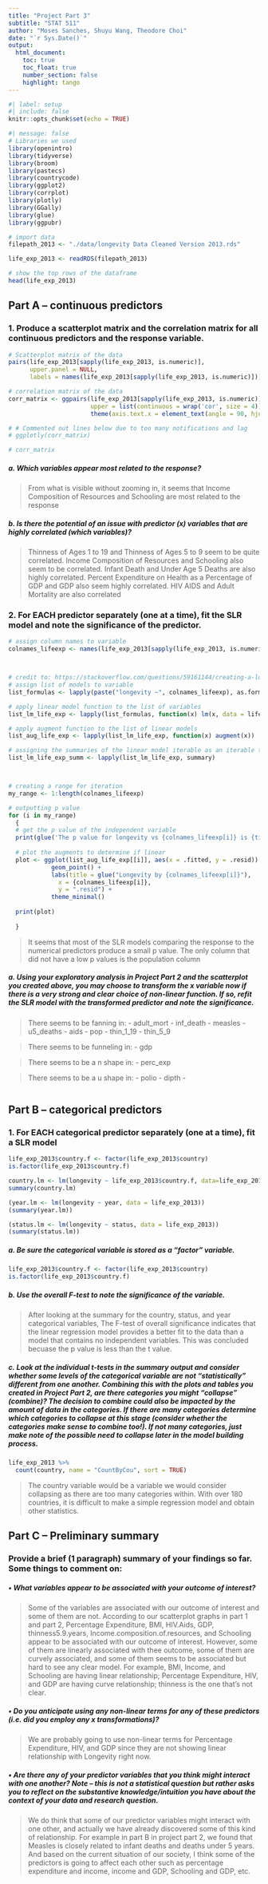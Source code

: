 ```yaml
---
title: "Project Part 3"
subtitle: "STAT 511"
author: "Moses Sanches, Shuyu Wang, Theodore Choi"
date: "`r Sys.Date()`"
output: 
  html_document:
    toc: true
    toc_float: true
    number_section: false
    highlight: tango
---
```


```r
#| label: setup
#| include: false
knitr::opts_chunk$set(echo = TRUE)

```

```r
#| message: false
# Libraries we used
library(openintro)
library(tidyverse)
library(broom)
library(pastecs)
library(countrycode)
library(ggplot2)
library(corrplot)
library(plotly)
library(GGally)
library(glue)
library(ggpubr)

```

```r

# import data
filepath_2013 <- "./data/longevity Data Cleaned Version 2013.rds"

life_exp_2013 <- readRDS(filepath_2013)

# show the top rows of the dataframe
head(life_exp_2013)

```


## Part A – continuous predictors
### 1. Produce a scatterplot matrix and the correlation matrix for all continuous predictors and the response variable.
```r

# Scatterplot matrix of the data
pairs(life_exp_2013[sapply(life_exp_2013, is.numeric)],
      upper.panel = NULL,
      labels = names(life_exp_2013[sapply(life_exp_2013, is.numeric)]))

# correlation matrix of the data
corr_matrix <- ggpairs(life_exp_2013[sapply(life_exp_2013, is.numeric)],
                       upper = list(continuous = wrap('cor', size = 4)),) +
                       theme(axis.text.x = element_text(angle = 90, hjust = 1))

# # Commented out lines below due to too many notifications and lag
# ggplotly(corr_matrix) 

# corr_matrix

```

##### a. Which variables appear most related to the response?
> From what is visible without zooming in, it seems that Income Composition of Resources and Schooling are most related to the response

##### b. Is there the potential of an issue with predictor (x) variables that are highly correlated (which variables)?
> Thinness of Ages 1 to 19 and Thinness of Ages 5 to 9 seem to be quite correlated. Income Composition of Resources and Schooling also seem to be correlated. Infant Death and Under Age 5 Deaths are also highly correlated. Percent Expenditure on Health as a Percentage of GDP and GDP also seem highly correlated. HIV AIDS and Adult Mortality are also correlated

### 2. For EACH predictor separately (one at a time), fit the SLR model and note the significance of the predictor.
```r

# assign column names to variable
colnames_lifeexp <- names(life_exp_2013[sapply(life_exp_2013, is.numeric)])[-1]



# credit to: https://stackoverflow.com/questions/59161144/creating-a-loop-through-a-list-of-variables-for-an-lm-model-in-r
# assign list of models to variable
list_formulas <- lapply(paste("longevity ~", colnames_lifeexp), as.formula)

# apply linear model function to the list of variables
list_lm_life_exp <- lapply(list_formulas, function(x) lm(x, data = life_exp_2013))

# apply augment function to the list of linear models
list_aug_life_exp <- lapply(list_lm_life_exp, function(x) augment(x))

# assigning the summaries of the linear model iterable as an iterable to a variable
list_lm_life_exp_summ <- lapply(list_lm_life_exp, summary)



# creating a range for iteration
my_range <- 1:length(colnames_lifeexp)

# outputting p value
for (i in my_range)
  {
  # get the p value of the independent variable
  print(glue('The p value for longevity vs {colnames_lifeexp[i]} is {tidy(list_lm_life_exp_summ[[i]])[2,5]}'))
  
  # plot the augments to determine if linear
  plot <- ggplot(list_aug_life_exp[[i]], aes(x = .fitted, y = .resid)) +
            geom_point() +
            labs(title = glue("Longevity by {colnames_lifeexp[i]}"),
              x = {colnames_lifeexp[i]},
              y = ".resid") +
            theme_minimal()
  
  print(plot)
  
  }

```
> It seems that most of the SLR models comparing the response to the numerical predictors produce a small p value. The only column that did not have a low p values is the population column

##### a. Using your exploratory analysis in Project Part 2 and the scatterplot you created above, you may choose to transform the x variable now if there is a very strong and clear choice of non-linear function. If so, refit the SLR model with the transformed predictor and note the significance.
> There seems to be fanning in:
> - adult_mort
> - inf_death
> - measles
> - u5_deaths
> - aids
> - pop
> - thin_1_19
> - thin_5_9

> There seems to be funneling in:
> - gdp

> There seems to be a n shape in:
> - perc_exp

> There seems to be a u shape in:
> - polio
> - dipth
> - 

```r



```
>

## Part B – categorical predictors
### 1. For EACH categorical predictor separately (one at a time), fit a SLR model
```r
life_exp_2013$country.f <- factor(life_exp_2013$country)
is.factor(life_exp_2013$country.f)
```

```r
country.lm <- lm(longevity ~ life_exp_2013$country.f, data=life_exp_2013)
summary(country.lm)
```

```r
(year.lm <- lm(longevity ~ year, data = life_exp_2013))
(summary(year.lm))
```

```r
(status.lm <- lm(longevity ~ status, data = life_exp_2013))
(summary(status.lm))
```

##### a. Be sure the categorical variable is stored as a “factor” variable.
```r
life_exp_2013$country.f <- factor(life_exp_2013$country)
is.factor(life_exp_2013$country.f)
```

##### b. Use the overall F-test to note the significance of the variable.

> After looking at the summary for the country, status, and year categorical variables, The F-test of overall significance indicates that the linear regression model provides a better fit to the data than a model that contains no independent variables. This was concluded becuase the p value is less than the t value. 

##### c. Look at the individual t-tests in the summary output and consider whether some levels of the categorical variable are not “statistically” different from one another. Combining this with the plots and tables you created in Project Part 2, are there categories you might “collapse” (combine)? The decision to combine could also be impacted by the amount of data in the categories. If there are many categories determine which categories to collapse at this stage (consider whether the categories make sense to combine too!). If not many categories, just make note of the possible need to collapse later in the model building process.

```r
life_exp_2013 %>%
  count(country, name = "CountByCou", sort = TRUE)
```
> The country variable would be a variable we would consider collapsing as there are too many categories within. With over 180 countries, it is difficult to make a simple regression model and obtain other statistics.

## Part C – Preliminary summary
### Provide a brief (1 paragraph) summary of your findings so far. Some things to comment on:
##### • What variables appear to be associated with your outcome of interest?
> Some of the variables are associated with our outcome of interest and some of them are not. According to our scatterplot graphs in part 1 and part 2, Percentage Expenditure, BMI, HIV.Aids, GDP, thinness5.9.years, Income.composition.of.resources, and Schooling appear to be associated with our outcome of interest. However, some of them are linearly associated with thee outcome, some of them are curvely associated, and some of them seems to be associated but hard to see any clear model. For example, BMI, Income, and Schooling are having linear relationship; Percentage Expenditure, HIV, and GDP are having curve relationship; thinness is the one that's not clear.

##### • Do you anticipate using any non-linear terms for any of these predictors (i.e. did you employ any x transformations)?
> We are probably going to use non-linear terms for Percentage Expenditure, HIV, and GDP since they are not showing linear relationship with Longevity right now.

##### • Are there any of your predictor variables that you think might interact with one another? Note – this is not a statistical question but rather asks you to reflect on the substantive knowledge/intuition you have about the context of your data and research question.
> We do think that some of our predictor variables might interact with one other, and actually we have already discovered some of this kind of relationship. For example in part B in project part 2, we found that Measles is closely related to infant deaths and deaths under 5 years. And based on the current situation of our society, I think some of the predictors is going to affect each other such as percentage expenditure and income, income and GDP, Schooling and GDP, etc.
